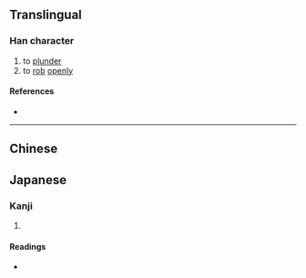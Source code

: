 {{character info/new}}
{{also|劫}}
==Translingual==

===Han character===
{{Han char|rn=18|rad=刀|as=06|sn=8|four=|canj=GISHI,GISK|ids=⿰去刃}}

# to [[plunder]]
# to [[rob]] [[openly]]

====References====
* {{Han ref|kx=0139.251|dkj=01987|dj=0317.020|hdz=10332.070|uh=523C|ud=21052}}

----
==Chinese==
{{zh-see|劫|v}}
==Japanese==

===Kanji===
{{ja-kanji|grade=|rs=刀06}}

# {{defn|lang=ja|sort=刀06}}

====Readings====
* {{ja-readings|on=[[きょう]] (kyō)|kun=}}